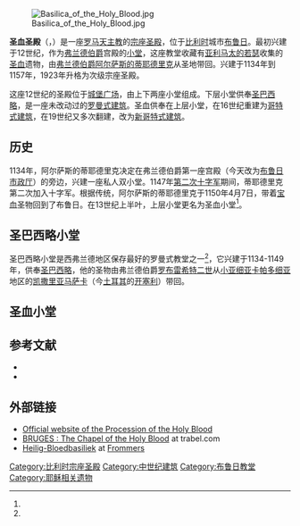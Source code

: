 {{Infobox religious building
| building_name=圣血圣殿<br /><small>Heilig-Bloedbasiliek {{nl icon}}<br />Basilique du Saint-Sang {{fr icon}}</small>
| image=Basilica of the Holy Blood - Saint-Baselius Chapel, Bruges, Belgium..jpg | caption=
| location= {{BEL}}布鲁日
| geo = {{coord|51|12|29.4|N|3|13|36.2|E|region:BE_type:landmark |display=inline,title}}
| religious_affiliation=[[罗马天主教|罗马天主教]]
| rite=
| province=
| district=
| consecration_year= 
| status=次级圣殿
| leadership= 神甫<ref>{{cite journal|date=2001-09-24|title=Nieuwe rector voor Bloedbasiliek|journal=[[Het_Nieuwsblad|Het Nieuwsblad]]|language=nl|url=http://www.nieuwsblad.be/Article/Detail.aspx?articleID=nbra24092001_030|access-date=2009-05-25|archive-date=2009-05-31|archive-url=https://web.archive.org/web/20090531011506/http://www.nieuwsblad.be/Article/Detail.aspx?articleID=nbra24092001_030|dead-url=no}}</ref>
| website= [http://www.holyblood.com/ Official Website]
| architect= 
| architecture_type= [[教堂|教堂]]
| architecture_style=  罗曼式、哥特式
| heritage_designation =  
| facade_direction= 东北
| groundbreaking = 1134<ref name="gids">{{cite book|last=Snauwaert|first=Livia|title=Gids voor architectuur in Brugge|publisher=Lannoo Uitgeverij|location=Tielt|date=2005|pages=58-60|isbn=9020947117|url=http://books.google.com/books?id=MiluvpH6yf0C&pg=PA59|language=nl}}</ref>
| year_completed= 1157<ref name="gids"/>
| construction_cost=
| specifications= no
| capacity=
| length=
| width=
| width_nave=
| height_max= 
| materials=
}}
{{Infobox World Heritage Site
| zh_name         = 布鲁日历史中心
| Image       = [[File:Bruges_view_from_the_belfry.JPG|center]]
| country = {{BEL}}
| Type        = Cultural
| criterion_c    = ii, iv, vi
| ID          = 996
| Region      = 欧洲
| Year        = 2000
| Session     = 24th
| Link        = http://whc.unesco.org/en/list/996
}}
[[File:Basilica_of_the_Holy_Blood.jpg|thumb]]

'''圣血圣殿'''（{{lang-nl|Heilig-Bloedbasiliek}}，{{lang-fr|Basilique du Saint-Sang}}）是一座[[罗马天主教|罗马天主教]]的[[宗座圣殿|宗座圣殿]]，位于[[比利时|比利时]]城市[[布鲁日|布鲁日]]。最初兴建于12世纪，作为[[弗兰德伯爵|弗兰德伯爵]]宫殿的[[小堂|小堂]]，这座教堂收藏有[[亚利马太的若瑟|亚利马太的若瑟]]收集的[[基督的血|圣血]]遗物，由[[弗兰德伯爵|弗兰德伯爵]][[蒂耶德里克_(弗兰德伯爵)|阿尔萨斯的蒂耶德里克]]从圣地带回。兴建于1134年到1157年，1923年升格为次级宗座圣殿。

这座12世纪的圣殿位于[[城堡广场_(布鲁日)|城堡广场]]，由上下两座小堂组成。下层小堂供奉[[巴西略|圣巴西略]]，是一座未改动过的[[罗曼式建筑|罗曼式建筑]]。圣血供奉在上层小堂，在16世纪重建为[[哥特式建筑|哥特式建筑]]，在19世纪又多次翻建，改为[[新哥特式建筑|新哥特式建筑]]。

== 历史 ==

1134年，阿尔萨斯的蒂耶德里克决定在弗兰德伯爵第一座宫殿{{lang|nl|Oud Steen}}（今天改为[[布鲁日市政厅|布鲁日市政厅]]）的旁边，兴建一座私人双小堂。1147年[[第二次十字军|第二次十字军]]期间，蒂耶德里克第二次加入十字军。根据传统，阿尔萨斯的蒂耶德里克于1150年4月7日，带着[[基督的血|宝血]]圣物回到了布鲁日。在13世纪上半叶，上层小堂更名为圣血小堂<ref name="gids"/>。

== 圣巴西略小堂 ==

圣巴西略小堂是西弗兰德地区保存最好的罗曼式教堂之一<ref name="gids" />，它兴建于1134-1149年，供奉[[巴西略|圣巴西略]]，他的圣物由弗兰德伯爵[[罗布雷希特二世|罗布雷希特二世]]从[[小亚细亚|小亚细亚]][[卡帕多细亚|卡帕多细亚]]地区的[[凯撒里亚马萨卡|凯撒里亚马萨卡]]（今[[土耳其|土耳其]]的[[开塞利|开塞利]]）带回。

== 圣血小堂 ==

== 参考文献 ==
{{reflist|2}}
* {{CathEncy| wstitle=Bruges| title =Bruges| first = Cyril| last = J.| authorlink = | accessdate =2009-01-07}}
* {{cite book|last=Snauwaert|first=Livia|title=Gids voor architectuur in Brugge|publisher=Lannoo Uitgeverij|location=Tielt|date=2005|pages=58-60|isbn=9020947117|url=http://books.google.com/books?id=MiluvpH6yf0C&pg=PA59|language=nl}}

== 外部链接 ==
* [http://www.holyblood.com Official website of the Procession of the Holy Blood ]{{Wayback|url=http://www.holyblood.com/ |date=20080828040553 }}
* [http://www.trabel.com/brugge/bruges-holyblood.htm BRUGES : The Chapel of the Holy Blood]{{Wayback|url=http://www.trabel.com/brugge/bruges-holyblood.htm |date=20080626015018 }} at trabel.com
* [http://www.frommers.com/destinations/bruges/A6338.html Heilig-Bloedbasiliek]{{Wayback|url=http://www.frommers.com/destinations/bruges/A6338.html |date=20090601222351 }} at [[Frommers|Frommers]]

[[Category:比利时宗座圣殿|Category:比利时宗座圣殿]]
[[Category:中世纪建筑|Category:中世纪建筑]]
[[Category:布鲁日教堂|Category:布鲁日教堂]]
[[Category:耶稣相关遗物|Category:耶稣相关遗物]]